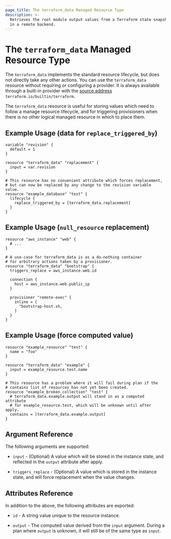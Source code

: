 ```yaml
---
page_title: The terraform_data Managed Resource Type
description: >-
  Retrieves the root module output values from a Terraform state snapshot stored
  in a remote backend.
---
```


# The `terraform_data` Managed Resource Type

The `terraform_data` implements the standard resource lifecycle, but does not directly take any other actions. 
You can use the `terraform_data` resource without requiring or configuring a provider. It is always available through a built-in provider with the [source address](/language/providers/requirements#source-addresses) `terraform.io/builtin/terraform`.

The `terraform_data` resource is useful for storing values which need to follow a manage resource lifecycle, and for triggering provisioners when there is no other logical managed resource in which to place them.


## Example Usage (data for `replace_triggered_by`)

```hcl
variable "revision" {
  default = 1
}

resource "terraform_data" "replacement" {
  input = var.revision
}

# This resource has no convenient attribute which forces replacement,
# but can now be replaced by any change to the revision variable value.
resource "example_database" "test" {
  lifecycle {
    replace_triggered_by = [terraform_data.replacement]
  }
}
```

## Example Usage (`null_resource` replacement)

```hcl
resource "aws_instance" "web" {
  # ...
}

# A use-case for terraform_data is as a do-nothing container
# for arbitrary actions taken by a provisioner.
resource "terraform_data" "bootstrap" {
  triggers_replace = aws_instance.web.id

  connection {
    host = aws_instance.web.public_ip
  }

  provisioner "remote-exec" {
    inline = [
      "bootstrap-host.sh,
    ]
  }
}
```

## Example Usage (force computed value)

```hcl
resource "example_resource" "test" {
  name = "foo"
}

resource "terraform_data" "example" {
  input = example_resource.test.name
}

# This resource has a problem where it will fail during plan if the
# contains list of resources has not yet been created.
resource "example_broken_collection" "test" {
  # terraform_data.example.output will stand in as a computed attribute
  # for example_resource.test, which will be unknown until after apply.
  contains = [terraform_data.example.output]
}
```


## Argument Reference

The following arguments are supported:

* `input` - (Optional) A value which will be stored in the instance state, and reflected in the `output` attribute after apply.

* `triggers_replace` - (Optional) A value which is stored in the instance state, and will force replacement when the value changes.

## Attributes Reference

In addition to the above, the following attributes are exported:

* `id` - A string value unique to the resource instance.

* `output` - The computed value derived from the `input` argument. During a plan where `output` is unknown, it will still be of the same type as `input`.
